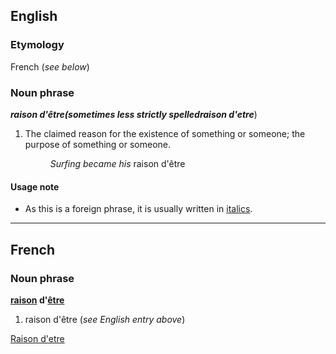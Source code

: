 ==English==
===Etymology===
French (''see below'')

===Noun phrase===
'''''raison d'être''''' (''sometimes less strictly spelled '''raison d'etre''''')

#The claimed reason for the existence of something or someone; the purpose of something or someone.
#:''Surfing became his'' raison d'être

====Usage note====
*As this is a foreign phrase, it is usually written in [[italics]].

----
==French==
===Noun phrase===
'''[[raison]] d'[[être]]'''

#raison d'être (''see English entry above'')

[[Category:English words spelled with diacritics or ligatures|Raison d'etre]]